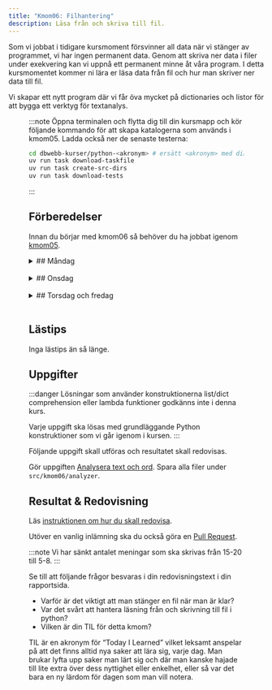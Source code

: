 ```yaml
---
title: "Kmom06: Filhantering" 
description: Läsa från och skriva till fil.
---
```




Som vi jobbat i tidigare kursmoment försvinner all data när vi stänger av programmet, vi har ingen permanent data. Genom att skriva ner data i filer under exekvering kan vi uppnå ett permanent minne åt våra program. I detta kursmomentet kommer ni lära er läsa data från fil och hur man skriver ner data till fil.

Vi skapar ett nytt program där vi får öva mycket på dictionaries och listor för att bygga ett verktyg för textanalys.


<Figure
    src={lf}
    caption="Bokstävers frekvens i engelska språket."
/>


:::note
Öppna terminalen och flytta dig till din kursmapp och kör följande kommando för att skapa katalogerna som används i kmom05. Ladda också ner de senaste testerna:

```bash
cd dbwebb-kurser/python-<akronym> # ersätt <akronym> med din akronym
uv run task download-taskfile
uv run task create-src-dirs
uv run task download-tests
```
:::


## Förberedelser
Innan du börjar med kmom06 så behöver du ha jobbat igenom [kmom05](/website/kmom/kmom05).
<br/>

<details>
<summary>
## Måndag
</summary>


:::tip
När du ska jobba med kursen är det lättast om du öppnar VSCode från terminalen innan du börjar jobba.

```bash
cd dbwebb-kurser/python-<din akronym>
code .
```

Använd `practice`-mappen (eller `practice_validation` om du vill validera din kod) i kmom05- katalogen för att skriva övningskod. 
:::


#### Att göra

Vi fortsätter att läsa i boken [Python for Everybody: Exploring data in Python3](/website/laromaterial/böcker/).

<Steps>  

1. Läs och jobba igenom följande kapitel i boken (alternativt kolla på videorna):
    * Ch7 Files

    :::tip
    Vi påminner återigen om att det inte räcker inte med att bara läsa. Du behöver experimentera med koden. Gör övningarna i boken. Testa ändra saker och se vad som händer. 
    :::
    
    De exempelprogram du gör i samband med att du läser i boken och tittar på tillhörande videor kan du spara i ditt kursrepo under `src/kmom06/practice` alternativt `src/kmom06/practice_validate` om du vill validera din kod.

2. Titta igenom  <YouTube
    id="4mX0uPQFLDU"
    title="Text Files in Python"
/>   

3. Jobba igenom artikeln/övningen [Att läsa filer som strängar i Python](/website/laromaterial/övning/att-lasa-filer-i-python-strings). 

4. Jobba igenom artikeln/övningen [Att läsa filer till en lista i Python](/website/laromaterial/övning/att-lasa-filer-i-python). 

5. Jobba igenom artikeln/övningen [Absoluta och relativa sökvägar](/website/laromaterial/övning/filer-absolut-och-relativ-sokvag). 


</Steps>

</details>
<br/>




<details>
<summary>
## Onsdag
</summary>

Jobba igenom [seminarium kmom06](/website/laromaterial/seminarium/kmom06). Det görs på onsdagens lektion.

</details>
<br/>

<details>
<summary>
## Torsdag och fredag
</summary>

### Att göra

<Steps>

1. Lös uppgifterna under [Uppgifter](#uppgifter).

</Steps>

</details>
<br/>


## Lästips

Inga lästips än så länge.


## Uppgifter


:::danger
Lösningar som använder konstruktionerna list/dict comprehension eller lambda funktioner godkänns inte i denna kurs.

Varje uppgift ska lösas med grundläggande Python konstruktioner som vi går igenom i kursen.
:::

Följande uppgift skall utföras och resultatet skall redovisas.


Gör uppgiften [Analysera text och ord](/website/laromaterial/uppgift/analysera-text-och-ord). Spara alla filer under `src/kmom06/analyzer`.


## Resultat & Redovisning

Läs [instruktionen om hur du skall redovisa](/website/laromaterial/instruktion/resultat-och-redovisning).

Utöver en vanlig inlämning ska du också göra en [Pull Request](/website/laromaterial/instruktion/gor-en-pr/).

:::note
Vi har sänkt antalet meningar som ska skrivas från 15-20 till 5-8.
:::

Se till att följande frågor besvaras i din redovisningstext i din rapportsida.

- Varför är det viktigt att man stänger en fil när man är klar?
- Var det svårt att hantera läsning från och skrivning till fil i python?
- Vilken är din TIL för detta kmom?

TIL är en akronym för “Today I Learned” vilket leksamt anspelar på att det finns alltid nya saker att lära sig, varje dag. Man brukar lyfta upp saker man lärt sig och där man kanske hajade till lite extra över dess nyttighet eller enkelhet, eller så var det bara en ny lärdom för dagen som man vill notera.
